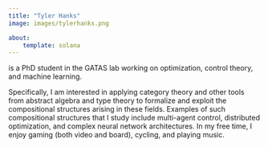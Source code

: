 ```yaml
---
title: "Tyler Hanks"
image: images/tylerhanks.png

about:
    template: solana
---
```


is a PhD student in the GATAS lab working on optimization, control theory, and machine learning. 

Specifically, I am interested in applying category theory and other tools from abstract algebra and type theory to formalize and exploit the compositional structures arising in these fields.
Examples of such compositional structures that I study include multi-agent control, distributed optimization, and complex neural network architectures.
In my free time, I enjoy gaming (both video and board), cycling, and playing music.
